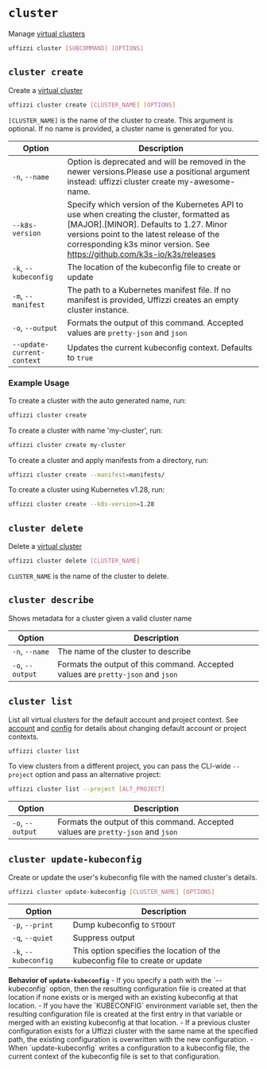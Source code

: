 
# `cluster`

Manage [virtual clusters](/core-concepts/ephemeral-environments/virtual-clusters)

``` bash
uffizzi cluster [SUBCOMMAND] [OPTIONS]
```

## `cluster create`

Create a [virtual cluster](core-concepts/ephemeral-environments/virtual-clusters)

``` bash
uffizzi cluster create [CLUSTER_NAME] [OPTIONS]
```

`[CLUSTER_NAME]` is the name of the cluster to create. This argument is optional. If no name is provided, a cluster name 
is generated for you.

| Option                    | Description                                                                                |
| --------------------------|------------------------------------------------------------------------------------------- |
| `-n`, `--name`            | Option is deprecated and will be removed in the newer versions.Please use a positional argument instead: uffizzi cluster create my-awesome-name.   |
| `--k8s-version`           | Specify which version of the Kubernetes API to use when creating the cluster, formatted as [MAJOR].[MINOR]. Defaults to 1.27. Minor versions point to the latest release of the corresponding k3s minor version. See https://github.com/k3s-io/k3s/releases |
| `-k`, `--kubeconfig`      | The location of the kubeconfig file to create or update                                    |
| `-m`, `--manifest`        | The path to a Kubernetes manifest file. If no manifest is provided, Uffizzi creates an empty cluster instance. |
| `-o`, `--output`          | Formats the output of this command. Accepted values are `pretty-json` and `json`           |
| `--update-current-context`| Updates the current kubeconfig context. Defaults to `true`                                 |

### Example Usage

To create a cluster with the auto generated name, run:  

``` bash copy
uffizzi cluster create
```

To create a cluster with name 'my-cluster', run:

``` bash copy
uffizzi cluster create my-cluster
```

To create a cluster and apply manifests from a directory, run:  

``` bash copy
uffizzi cluster create --manifest=manifests/
```

To create a cluster using Kubernetes v1.28, run:  

``` bash copy
uffizzi cluster create --k8s-version=1.28
```

## `cluster delete`

Delete a [virtual cluster](core-concepts/ephemeral-environments/virtual-clusters)

``` bash
uffizzi cluster delete [CLUSTER_NAME]
```

`CLUSTER_NAME` is the name of the cluster to delete.

## `cluster describe`

Shows metadata for a cluster given a valid cluster name  

| Option                    | Description                                                                                |
| --------------------------|------------------------------------------------------------------------------------------- |
| `-n`, `--name`            | The name of the cluster to describe                                                        |
| `-o`, `--output`          | Formats the output of this command. Accepted values are `pretty-json` and `json`           |


## `cluster list`

List all virtual clusters for the default account and project context. See [account](/cli/commands/account) and [config](/cli/commands/config) for details about changing default account or project contexts.

``` bash
uffizzi cluster list
```

To view clusters from a different project, you can pass the CLI-wide `--project` option and pass an alternative project:

``` bash
uffizzi cluster list --project [ALT_PROJECT]
```

| Option                    | Description                                                                                |
| --------------------------|------------------------------------------------------------------------------------------- |
| `-o`, `--output`          | Formats the output of this command. Accepted values are `pretty-json` and `json`           |

## `cluster update-kubeconfig`

Create or update the user's kubeconfig file with the named cluster's details.

``` bash
uffizzi cluster update-kubeconfig [CLUSTER_NAME] [OPTIONS]
```

| Option                    | Description                                                                                |
| --------------------------|------------------------------------------------------------------------------------------- |
| `-p`, `--print`           | Dump kubeconfig to `STDOUT`                                                                |
| `-q`, `--quiet`           | Suppress output                                                                            |
| `-k`, `--kubeconfig`      | This option specifies the location of the kubeconfig file to create or update              |

<Callout type="info">
    <b>Behavior of <code>update-kubeconfig</code></b>
    - If you specify a path with the `--kubeconfig` option, then the resulting configuration file is created at that location if none exists or is merged with an existing kubeconfig at that location.  
    - If you have the `KUBECONFIG` environment variable set, then the resulting configuration file is created at the first entry in that variable or merged with an existing kubeconfig at that location.  
    - If a previous cluster configuration exists for a Uffizzi cluster with the same name at the specified path, the existing configuration is overwritten with the new configuration.  
    - When `update-kubeconfig` writes a configuration to a kubeconfig file, the current context of the kubeconfig file is set to that configuration.
</Callout>